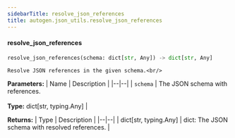 ```yaml
---
sidebarTitle: resolve_json_references
title: autogen.json_utils.resolve_json_references
---
```


<code class="doc-symbol doc-symbol-heading doc-symbol-function"></code>
#### resolve_json_references

```python
resolve_json_references(schema: dict[str, Any]) -> dict[str, Any]
```

    Resolve JSON references in the given schema.<br/>

<b>Parameters:</b>
| Name | Description |
|--|--|
| `schema` | The JSON schema with references.<br/><br/>**Type:** dict[str, typing.Any] |

<b>Returns:</b>
| Type | Description |
|--|--|
| dict[str, typing.Any] | dict: The JSON schema with resolved references. |

<br />